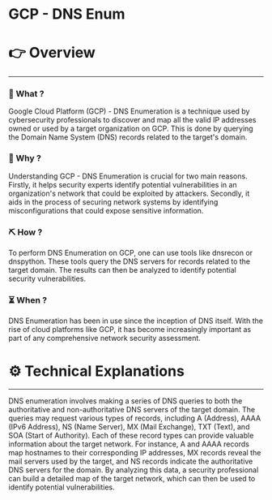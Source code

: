 # GCP - DNS Enum


# 👉 Overview

---

### 👀 What ?

Google Cloud Platform (GCP) - DNS Enumeration is a technique used by cybersecurity professionals to discover and map all the valid IP addresses owned or used by a target organization on GCP. This is done by querying the Domain Name System (DNS) records related to the target's domain.


### 🧐 Why ?

Understanding GCP - DNS Enumeration is crucial for two main reasons. Firstly, it helps security experts identify potential vulnerabilities in an organization's network that could be exploited by attackers. Secondly, it aids in the process of securing network systems by identifying misconfigurations that could expose sensitive information.


### ⛏️ How ?

To perform DNS Enumeration on GCP, one can use tools like dnsrecon or dnspython. These tools query the DNS servers for records related to the target domain. The results can then be analyzed to identify potential security vulnerabilities.


### ⏳ When ?

DNS Enumeration has been in use since the inception of DNS itself. With the rise of cloud platforms like GCP, it has become increasingly important as part of any comprehensive network security assessment.


# ⚙️ Technical Explanations

---

DNS enumeration involves making a series of DNS queries to both the authoritative and non-authoritative DNS servers of the target domain. The queries may request various types of records, including A (Address), AAAA (IPv6 Address), NS (Name Server), MX (Mail Exchange), TXT (Text), and SOA (Start of Authority). Each of these record types can provide valuable information about the target network. For instance, A and AAAA records map hostnames to their corresponding IP addresses, MX records reveal the mail servers used by the target, and NS records indicate the authoritative DNS servers for the domain. By analyzing this data, a security professional can build a detailed map of the target network, which can then be used to identify potential vulnerabilities.
